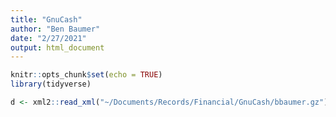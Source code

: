 ```yaml
---
title: "GnuCash"
author: "Ben Baumer"
date: "2/27/2021"
output: html_document
---
```


```r
knitr::opts_chunk$set(echo = TRUE)
library(tidyverse)
```

```r
d <- xml2::read_xml("~/Documents/Records/Financial/GnuCash/bbaumer.gz")
```

